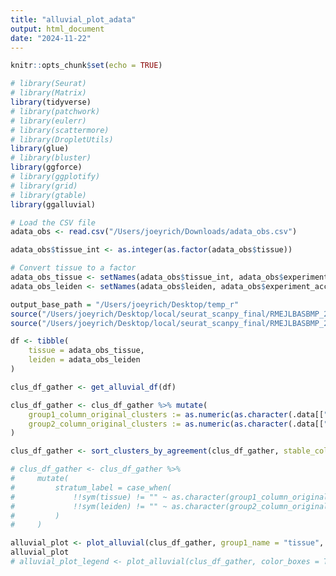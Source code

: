 ```yaml
---
title: "alluvial_plot_adata"
output: html_document
date: "2024-11-22"
---
```


```r
knitr::opts_chunk$set(echo = TRUE)
```

```r
# library(Seurat)
# library(Matrix)
library(tidyverse)
# library(patchwork)
# library(eulerr)
# library(scattermore)
# library(DropletUtils)
library(glue)
# library(bluster)
library(ggforce)
# library(ggplotify)
# library(grid)
# library(gtable)
library(ggalluvial)
```

```r
# Load the CSV file
adata_obs <- read.csv("/Users/joeyrich/Downloads/adata_obs.csv")

adata_obs$tissue_int <- as.integer(as.factor(adata_obs$tissue))

# Convert tissue to a factor
adata_obs_tissue <- setNames(adata_obs$tissue_int, adata_obs$experiment_accession)
adata_obs_leiden <- setNames(adata_obs$leiden, adata_obs$experiment_accession)
```

```r
output_base_path = "/Users/joeyrich/Desktop/temp_r"
source("/Users/joeyrich/Desktop/local/seurat_scanpy_final/RMEJLBASBMP_2024/analysis/scripts/data_analysis_helper.R")
source("/Users/joeyrich/Desktop/local/seurat_scanpy_final/RMEJLBASBMP_2024/analysis/scripts/plotting_and_stats.R")

df <- tibble(
    tissue = adata_obs_tissue,
    leiden = adata_obs_leiden
)

clus_df_gather <- get_alluvial_df(df)

clus_df_gather <- clus_df_gather %>% mutate(
    group1_column_original_clusters := as.numeric(as.character(.data[["tissue"]])),
    group2_column_original_clusters := as.numeric(as.character(.data[["leiden"]]))
)

clus_df_gather <- sort_clusters_by_agreement(clus_df_gather, stable_column = "tissue", reordered_column = "leiden")

# clus_df_gather <- clus_df_gather %>%
#     mutate(
#         stratum_label = case_when(
#             !!sym(tissue) != "" ~ as.character(group1_column_original_clusters),
#             !!sym(leiden) != "" ~ as.character(group2_column_original_clusters)
#         )
#     )

alluvial_plot <- plot_alluvial(clus_df_gather, group1_name = "tissue", group2_name = "leiden", color_boxes = TRUE, color_bands = TRUE, match_colors = TRUE, alluvial_alpha = 0.5, include_labels_in_boxes = TRUE, include_axis_titles = TRUE)
alluvial_plot
# alluvial_plot_legend <- plot_alluvial(clus_df_gather, color_boxes = TRUE, color_bands = TRUE, alluvial_alpha = 0.5, match_colors = TRUE, save = file_paths$alluvial_legend)
```